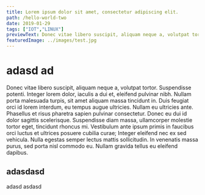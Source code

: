 ```yaml
---
title: Lorem ipsum dolor sit amet, consectetur adipiscing elit.
path: /hello-world-two
date: 2019-01-29
tags: ["IOT","LINUX"]
previewText: Donec vitae libero suscipit, aliquam neque a, volutpat tortor. Suspendisse potenti. Integer lorem dolor, iaculis a dui et, eleifend pulvinar nibh. Nullam porta malesuada turpis, sit amet aliquam massa tincidunt in. Duis feugiat orci id lorem interdum, eu tempus augue ultricies. Nullam eu ultricies ante. Phasellus et risus pharetra sapien pulvinar consectetur. Donec eu dui id dolor sagittis scelerisque. Suspendisse diam massa, ullamcorper molestie tortor eget, tincidunt rhoncus mi. Vestibulum ante ipsum primis in faucibus orci luctus et ultrices posuere cubilia curae; Integer eleifend nec ex sed vehicula. Nulla egestas semper lectus mattis sollicitudin. In venenatis massa purus, sed porta nisl commodo eu. Nullam gravida tellus eu eleifend dapibus.
featuredImage: ../images/test.jpg
---
```

# adasd ad
Donec vitae libero suscipit, aliquam neque a, volutpat tortor. Suspendisse potenti. Integer lorem dolor, iaculis a dui et, eleifend pulvinar nibh. Nullam porta malesuada turpis, sit amet aliquam massa tincidunt in. Duis feugiat orci id lorem interdum, eu tempus augue ultricies. Nullam eu ultricies ante. Phasellus et risus pharetra sapien pulvinar consectetur. Donec eu dui id dolor sagittis scelerisque. Suspendisse diam massa, ullamcorper molestie tortor eget, tincidunt rhoncus mi. Vestibulum ante ipsum primis in faucibus orci luctus et ultrices posuere cubilia curae; Integer eleifend nec ex sed vehicula. Nulla egestas semper lectus mattis sollicitudin. In venenatis massa purus, sed porta nisl commodo eu. Nullam gravida tellus eu eleifend dapibus.

## adasdasd
adasd
asdasd